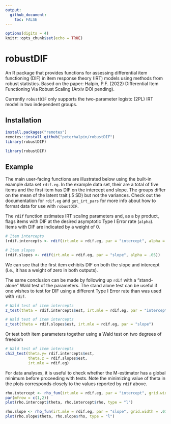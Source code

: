 ```yaml
---
output:
  github_document:
    toc: FALSE
---
```


```r
options(digits = 4)
knitr::opts_chunk$set(echo = TRUE)
```

# robustDIF
An R package that provides functions for assessing differential item functioning (DIF) in item response theory (IRT) models using methods from robust statistics. Based on the paper: Halpin, P.F. (2022) Differential Item Functioning Via Robust Scaling (Arxiv DOI pending). 

Currently `robustDIF` only supports the two-parameter logistc (2PL) IRT model in two independent groups. 

## Installation

```r
install.packages("remotes")
remotes::install_github("peterhalpin/robustDIF")
library(robustDIF)
```

```r
library(robustDIF)
```

## Example

The main user-facing functions are illustrated below using the built-in example data set `rdif.eg`. In the example data set, their are a total of five items and the first item has DIF on the intercept and slope. The groups differ on the mean of the latent trait (.5 SD) but not the variances. Check out the documentation for `rdif.eg` and `get_irt_pars` for more info about how to format data for use with `robustDIF`.

The `rdif` function estimates IRT scaling parameters and, as a by product, flags items with DIF at the desired asymptotic Type I Error rate (`alpha`). Items with DIF are indicated by a weight of 0.  


```r
# Item intercepts
(rdif.intercepts <- rdif(irt.mle = rdif.eg, par = "intercept", alpha = .05))

# Item slopes
(rdif.slopes <- rdif(irt.mle = rdif.eg, par = "slope", alpha = .05))
```

We can see that the first item exhibits DIF on both the slope and intercept (i.e., it has a weight of zero in both outputs). 

The same conclusion can be made by following up `rdif` with a "stand-alone" Wald test of the parameters. The stand alone test can be useful if one wishes to test for DIF using a different Type I Error rate than was used with `rdif`. 

```r
# Wald test of item intercepts 
z_test(theta = rdif.intercepts$est, irt.mle = rdif.eg, par = "intercept")

# Wald test of item intercepts 
z_test(theta = rdif.slopes$est, irt.mle = rdif.eg, par = "slope")
```

Or test both item parameters together using a Wald test on two degrees of freedom
```r
# Wald test of item intercepts 
chi2_test(theta.y= rdif.intercepts$est, 
          theta.z = rdif.slopes$est,
          irt.mle = rdif.eg)

```

For data analyses, it is useful to check whether the M-estimator has a global minimum before proceeding with tests. Note the minimizing value of theta in the plots corresponds closely to the values reported by `rdif` above. 

```r
rho.intercept <- rho_fun(irt.mle = rdif.eg, par = "intercept", grid.width = .01)
par(mfrow = c(1,2))
plot(rho.intercept$theta, rho.intercept$rho, type = "l")

rho.slope <- rho_fun(irt.mle = rdif.eg, par = "slope", grid.width = .01)
plot(rho.slope$theta, rho.slope$rho, type = "l")
```

